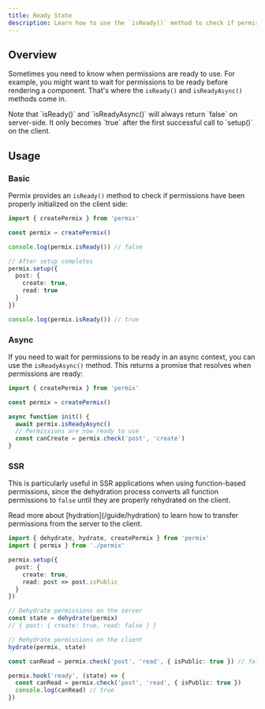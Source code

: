 ```yaml
---
title: Ready State
description: Learn how to use the `isReady()` method to check if permissions are ready to use.
---
```


## Overview

Sometimes you need to know when permissions are ready to use. For example, you might want to wait for permissions to be ready before rendering a component. That's where the `isReady()` and `isReadyAsync()` methods come in.

<Callout type="warn">
Note that `isReady()` and `isReadyAsync()` will always return `false` on server-side. It only becomes `true` after the first successful call to `setup()` on the client.
</Callout>

## Usage

### Basic

Permix provides an `isReady()` method to check if permissions have been properly initialized on the client side:

```ts twoslash
import { createPermix } from 'permix'

const permix = createPermix()

console.log(permix.isReady()) // false

// After setup completes
permix.setup({
  post: {
    create: true,
    read: true
  }
})

console.log(permix.isReady()) // true
```

### Async

If you need to wait for permissions to be ready in an async context, you can use the `isReadyAsync()` method. This returns a promise that resolves when permissions are ready:

```ts
import { createPermix } from 'permix'

const permix = createPermix()

async function init() {
  await permix.isReadyAsync()
  // Permissions are now ready to use
  const canCreate = permix.check('post', 'create')
}
```

### SSR

This is particularly useful in SSR applications when using function-based permissions, since the dehydration process converts all function permissions to `false` until they are properly rehydrated on the client.

<Callout>
Read more about [hydration](/guide/hydration) to learn how to transfer permissions from the server to the client.
</Callout>

```ts
import { dehydrate, hydrate, createPermix } from 'permix'
import { permix } from './permix'

permix.setup({
  post: {
    create: true,
    read: post => post.isPublic
  }
})

// Dehydrate permissions on the server
const state = dehydrate(permix)
// { post: { create: true, read: false } }

// Rehydrate permissions on the client
hydrate(permix, state)

const canRead = permix.check('post', 'read', { isPublic: true }) // false

permix.hook('ready', (state) => {
  const canRead = permix.check('post', 'read', { isPublic: true })
  console.log(canRead) // true
})
```
